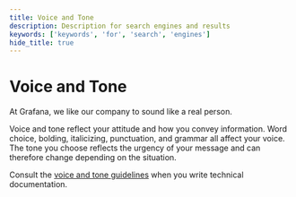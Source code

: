 ```yaml
---
title: Voice and Tone
description: Description for search engines and results
keywords: ['keywords', 'for', 'search', 'engines']
hide_title: true
---
```



# Voice and Tone <Badge text='ready' color='green'></Badge>

At Grafana, we like our company to sound like a real person.

Voice and tone reflect your attitude and how you convey information. Word choice, bolding, italicizing, punctuation, and grammar all affect your voice. The tone you choose reflects the urgency of your message and can therefore change depending on the situation.

Consult the [voice and tone guidelines](https://grafana.com/docs/writers-toolkit/write/style-guide/voice-tone-guidelines/) when you write technical documentation.
